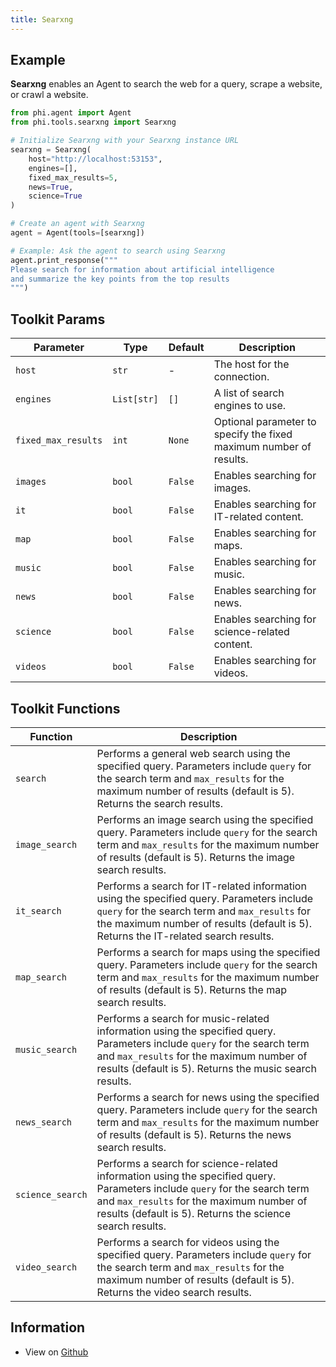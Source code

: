 ```yaml
---
title: Searxng
---
```


## Example

**Searxng** enables an Agent to search the web for a query, scrape a website, or crawl a website.

```python cookbook/tools/searxng.py
from phi.agent import Agent
from phi.tools.searxng import Searxng

# Initialize Searxng with your Searxng instance URL
searxng = Searxng(
    host="http://localhost:53153",
    engines=[],
    fixed_max_results=5,
    news=True,
    science=True
)

# Create an agent with Searxng
agent = Agent(tools=[searxng])

# Example: Ask the agent to search using Searxng
agent.print_response("""
Please search for information about artificial intelligence 
and summarize the key points from the top results
""")
```

## Toolkit Params

| Parameter | Type | Default | Description |
|-----------|------|---------|-------------|
| `host` | `str` | - | The host for the connection. |
| `engines` | `List[str]` | `[]` | A list of search engines to use. |
| `fixed_max_results` | `int` | `None` | Optional parameter to specify the fixed maximum number of results. |
| `images` | `bool` | `False` | Enables searching for images. |
| `it` | `bool` | `False` | Enables searching for IT-related content. |
| `map` | `bool` | `False` | Enables searching for maps. |
| `music` | `bool` | `False` | Enables searching for music. |
| `news` | `bool` | `False` | Enables searching for news. |
| `science` | `bool` | `False` | Enables searching for science-related content. |
| `videos` | `bool` | `False` | Enables searching for videos. |

## Toolkit Functions

| Function | Description |
|----------|-------------|
| `search` | Performs a general web search using the specified query. Parameters include `query` for the search term and `max_results` for the maximum number of results (default is 5). Returns the search results. |
| `image_search` | Performs an image search using the specified query. Parameters include `query` for the search term and `max_results` for the maximum number of results (default is 5). Returns the image search results. |
| `it_search` | Performs a search for IT-related information using the specified query. Parameters include `query` for the search term and `max_results` for the maximum number of results (default is 5). Returns the IT-related search results. |
| `map_search` | Performs a search for maps using the specified query. Parameters include `query` for the search term and `max_results` for the maximum number of results (default is 5). Returns the map search results. |
| `music_search` | Performs a search for music-related information using the specified query. Parameters include `query` for the search term and `max_results` for the maximum number of results (default is 5). Returns the music search results. |
| `news_search` | Performs a search for news using the specified query. Parameters include `query` for the search term and `max_results` for the maximum number of results (default is 5). Returns the news search results. |
| `science_search` | Performs a search for science-related information using the specified query. Parameters include `query` for the search term and `max_results` for the maximum number of results (default is 5). Returns the science search results. |
| `video_search` | Performs a search for videos using the specified query. Parameters include `query` for the search term and `max_results` for the maximum number of results (default is 5). Returns the video search results. |

## Information

- View on [Github](https://github.com/phidatahq/phidata/blob/main/phi/tools/searxng.py)
